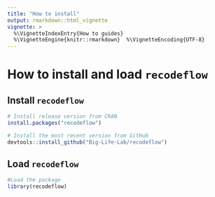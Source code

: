 ```yaml
---
title: "How to install"
output: rmarkdown::html_vignette
vignette: >
  %\VignetteIndexEntry{How to guides}     
  %\VignetteEngine{knitr::rmarkdown}  %\VignetteEncoding{UTF-8}
---
```



# How to install and load `recodeflow`

## Install `recodeflow`
```r
# Install release version from CRAN
install.packages("recodeflow")

# Install the most recent version from GitHub
devtools::install_github("Big-Life-Lab/recodeflow")
```

## Load `recodeflow`

```r
#Load the package
library(recodeflow)
```

